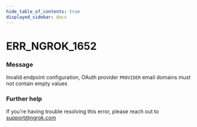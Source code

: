 ```yaml
---
hide_table_of_contents: true
displayed_sidebar: docs
---
```



# ERR_NGROK_1652

### Message
Invalid endpoint configuration, OAuth provider `PROVIDER` email domains must not contain empty values

<ErrorDetails error='err_ngrok_1652' />


### Further help
If you're having trouble resolving this error, please reach out to [support@ngrok.com](mailto:support@ngrok.com?subject=Help%20with%20ERR_NGROK_1652)

